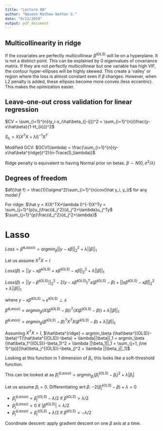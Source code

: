 ```yaml
---
title: "Lecture 08"
author: "Naveen Mathew Nathan S."
date: "9/13/2019"
output: pdf_document
---
```


## Multicollinearity in ridge

If the covariates are perfectly multicollinear $\hat\beta^{(OLS)}$ will lie on a hyperplane. It is not a distinct point. This can be explained by 0 eigenvalues of covariance matrix. If they are not perfectly multicollinear but one variable has high VIF, the contour hyper-ellipses will be highly skewed. This create a 'valley' or region where the loss is almost constant even if $\beta$ changes. However, when L2 penalty is added, these ellipses become more convex (less eccentric). This makes the opimization easier.

## Leave-one-out cross validation for linear regression

$CV = \sum_{i=1}^{n}(y_i-x_i\hat\beta_{[-i]})^2 = \sum_{i=1}^{n}(\frac{y-x\hat\beta}{1-H_{ii}})^2$

$S_\lambda = X(X^TX+\lambda I)^{-1}X^T$

Modified GCV: $GCV(\lambda) = \frac{\sum_{i=1}^{n}(y-x\hat\beta^{ridge})^2}{n-Trace(S_\lambda)}$

Ridge penalty is equivalent to having Normal prior on betas. $\beta \sim N(0, \sigma^2/\lambda)$

## Degrees of freedom

$df(\hat f) = \frac{1}{\sigma^2}\sum_{i=1}^{n}cov(\hat y_i, y_i)$ for any model $\hat f$

For ridge: $\hat y = X(X^TX+\lambda I)^{-1}X^Ty = \sum_{j=1}^{p}u_j\frac{d_j^2}{d_j^2+\lambda}u_j^Ty$ $\sum_{j=1}^{p}\frac{d_j^2}{d_j^2+\lambda}$

# Lasso

$Loss = \hat\beta^{(Lasso)} = argmin_\beta ||y-x\beta||_2^2 + \lambda ||\beta||_1$

Let us assume $X^TX = I$

$Loss(\beta) = ||y-x\hat\beta^{(OLS)}+x\hat\beta^{(OLS)}-x\beta||_2^2 + \lambda ||\beta||_1$

$Loss(\beta) = ||y-\hat\beta^{(OLS)}||_2^2 - 2(y-x\hat\beta^{(OLS)})^Tx(\hat\beta^{(OLS)}-\beta) + ||x\hat\beta^{(OLS)}-x\hat\beta||_2^2 + \lambda||\beta||_1$

where $y-x\hat\beta^{(OLS)} = \hat\epsilon^{(OLS)} \perp x$

$\hat\beta^{(Lasso)} = argmin_\beta (X(\hat\beta^{(OLS)}-\beta))^T(X(\hat\beta^{(OLS)}-\beta)) + \lambda ||\beta||_1$

$\hat\beta^{(Lasso)} = argmin_\beta (\hat\beta^{(OLS)}-\beta)^TX^TX(\hat\beta^{(OLS)}-\beta) + \lambda||\beta||_1$

Assuming $X^TX=I$, $\hat\beta^{ridge} = argmin_\beta (\hat\beta^{(OLS)}-\beta)^T(\hat\beta^{(OLS)}-\beta) + \lambda||\beta||_1 = argmin_\beta (\hat\beta_1^{(OLS)}-\beta_1)^2 + \lambda ||\beta_1||_1 + \sum_{j=1, j\ne 1}^{p}[(\hat\beta_j^{(OLS)}-\beta_j)^2 + \lambda ||\beta_j||_1]$

Looking at this function in 1 dimension of $\beta_i$, this looks like a soft-threshold function.

This can be looked at as $\hat\beta_i^{(Lasso)} = argmin_{\beta_{i}} (\hat\beta_i^{(OLS)} - \beta_i)^2 + \lambda |\beta_i|$

Let us assume $\beta_i = 0$. Differentiating wrt $\beta$: $-2(\hat\beta_j^{(OLS)}-\beta) + \lambda = 0$

- $\hat\beta_j^{(Lasso)} = \hat\beta_j^{(OLS)}-\lambda/2$ if $\hat\beta^{(OLS)} > \lambda/2$
- $\hat\beta_j^{(Lasso)} = 0$ if $|\hat\beta^{(OLS)}| < \lambda/2$
- $\hat\beta_j^{(Lasso)} = \hat\beta_j^{(OLS)}+\lambda/2$ if $\hat\beta^{(OLS)} < -\lambda/2$

Coordinate descent: apply gradient descent on one $\beta$ axis at a time.